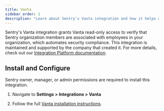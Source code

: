 ```yaml
---
title: Vanta
sidebar_order: 1
description: "Learn about Sentry's Vanta integration and how it helps automate security compliance."
---
```


Sentry's Vanta integration grants Vanta read-only access to verify that Sentry organization members are associated with employees in your organization, which automates security compliance. This integration is maintained and supported by the company that created it. For more details, check out our [Integration Platform documentation](/organization/integrations/integration-platform/).

## Install and Configure

<Alert>

Sentry owner, manager, or admin permissions are required to install this integration.

</Alert>

1. Navigate to **Settings > Integrations > Vanta**

2. Follow the full [Vanta installation instructions](https://help.vanta.com/hc/en-us/articles/13045851267092).
